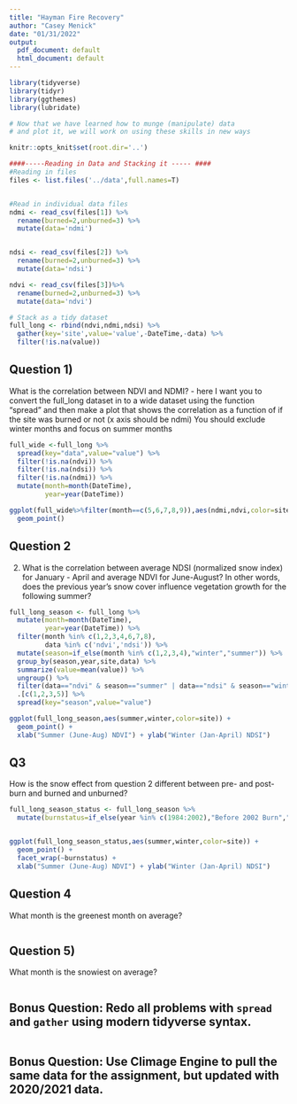 ```yaml
---
title: "Hayman Fire Recovery"
author: "Casey Menick"
date: "01/31/2022"
output:
  pdf_document: default
  html_document: default
---
```


```r
library(tidyverse)
library(tidyr)
library(ggthemes)
library(lubridate)

# Now that we have learned how to munge (manipulate) data
# and plot it, we will work on using these skills in new ways

knitr::opts_knit$set(root.dir='..')
```


```r
####-----Reading in Data and Stacking it ----- ####
#Reading in files
files <- list.files('../data',full.names=T)


#Read in individual data files
ndmi <- read_csv(files[1]) %>% 
  rename(burned=2,unburned=3) %>%
  mutate(data='ndmi')


ndsi <- read_csv(files[2]) %>% 
  rename(burned=2,unburned=3) %>%
  mutate(data='ndsi')

ndvi <- read_csv(files[3])%>% 
  rename(burned=2,unburned=3) %>%
  mutate(data='ndvi')

# Stack as a tidy dataset
full_long <- rbind(ndvi,ndmi,ndsi) %>%
  gather(key='site',value='value',-DateTime,-data) %>%
  filter(!is.na(value))


```




## Question 1) 

What is the correlation between NDVI and NDMI? - here I want you to
convert the full_long dataset in to a wide dataset using the 
function "spread" and then make a plot that shows the correlation as a
function of if the site was burned or not (x axis should be ndmi)
You should exclude winter months and focus on summer months

```r
full_wide <-full_long %>% 
  spread(key="data",value="value") %>% 
  filter(!is.na(ndvi)) %>%
  filter(!is.na(ndsi)) %>%
  filter(!is.na(ndmi)) %>%
  mutate(month=month(DateTime),
         year=year(DateTime)) 

ggplot(full_wide%>%filter(month==c(5,6,7,8,9)),aes(ndmi,ndvi,color=site)) +
  geom_point()

```


## Question 2 

2) What is the correlation between average NDSI (normalized
 snow index) for January - April and average NDVI for June-August?
In other words, does the previous year's snow cover influence vegetation
 growth for the following summer?

```r
full_long_season <- full_long %>%
  mutate(month=month(DateTime),
         year=year(DateTime)) %>%
  filter(month %in% c(1,2,3,4,6,7,8),
         data %in% c('ndvi','ndsi')) %>%
  mutate(season=if_else(month %in% c(1,2,3,4),"winter","summer")) %>%
  group_by(season,year,site,data) %>%
  summarize(value=mean(value)) %>%
  ungroup() %>%
  filter(data=="ndvi" & season=="summer" | data=="ndsi" & season=="winter") %>% 
  .[c(1,2,3,5)] %>%
  spread(key="season",value="value")

ggplot(full_long_season,aes(summer,winter,color=site)) +
  geom_point() +
  xlab("Summer (June-Aug) NDVI") + ylab("Winter (Jan-April) NDSI")

```

## Q3

How is the snow effect from question 2 different between pre- and post-burn
and burned and unburned? 

```r

full_long_season_status <- full_long_season %>%
  mutate(burnstatus=if_else(year %in% c(1984:2002),"Before 2002 Burn","Post 2002 Burn"))


ggplot(full_long_season_status,aes(summer,winter,color=site)) +
  geom_point() +
  facet_wrap(~burnstatus) +
  xlab("Summer (June-Aug) NDVI") + ylab("Winter (Jan-April) NDSI")
```

## Question 4

What month is the greenest month on average? 

```r


```


## Question 5) 

What month is the snowiest on average?
```r


```


## Bonus Question: Redo all problems with `spread` and `gather` using modern tidyverse syntax. 

```r


```


## Bonus Question: Use Climage Engine to pull the same data for the assignment, but updated with 2020/2021 data.

```r


```



